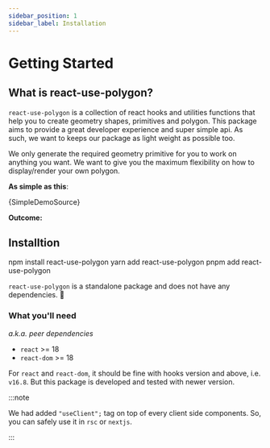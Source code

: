 ```yaml
---
sidebar_position: 1
sidebar_label: Installation
---
```



# Getting Started

## What is react-use-polygon?

`react-use-polygon` is a collection of react hooks and utilities functions that help you to create geometry shapes, primitives and polygon.
This package aims to provide a great developer experience and super simple api.
As such, we want to keeps our package as light weight as possible too.

We only generate the required geometry primitive for you to work on anything you want.
We want to give you the maximum flexibility on how to display/render your own polygon.

**As simple as this**:

<CodeBlock language="tsx" title="src/components/SimpleDemo.tsx" showLineNumbers>{SimpleDemoSource}</CodeBlock>

**Outcome:**

<SimpleDemo />

## Installtion

<Tabs groupId="packageManager">
  <TabItem value="npm" label="npm" default>
    <CodeBlock language="bash">npm install react-use-polygon</CodeBlock>
  </TabItem>
  <TabItem value="yarn" label="yarn">
    <CodeBlock language="bash">yarn add react-use-polygon</CodeBlock>
  </TabItem>
  <TabItem value="pnpm" label="pnpm">
    <CodeBlock language="bash">pnpm add react-use-polygon</CodeBlock>
  </TabItem>
</Tabs>

`react-use-polygon` is a standalone package and does not have any dependencies. :tada:

### What you'll need

_a.k.a. peer dependencies_

- `react` >= 18
- `react-dom` >= 18

For `react` and `react-dom`, it should be fine with hooks version and above, i.e. `v16.8`.
But this package is developed and tested with newer version.

:::note

We had added `"useClient";` tag on top of every client side components.
So, you can safely use it in `rsc` or `nextjs`.

:::
